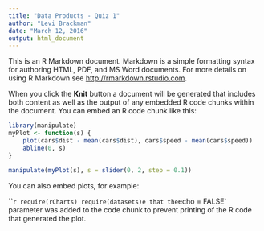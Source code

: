```yaml
---
title: "Data Products - Quiz 1"
author: "Levi Brackman"
date: "March 12, 2016"
output: html_document
---
```


This is an R Markdown document. Markdown is a simple formatting syntax for authoring HTML, PDF, and MS Word documents. For more details on using R Markdown see <http://rmarkdown.rstudio.com>.

When you click the **Knit** button a document will be generated that includes both content as well as the output of any embedded R code chunks within the document. You can embed an R code chunk like this:

```r
library(manipulate)
myPlot <- function(s) {
    plot(cars$dist - mean(cars$dist), cars$speed - mean(cars$speed))
    abline(0, s)
}

manipulate(myPlot(s), s = slider(0, 2, step = 0.1))
```

You can also embed plots, for example:

```r
require(rCharts)
require(datasets)e that the `echo = FALSE` parameter was added to the code chunk to prevent printing of the R code that generated the plot.
